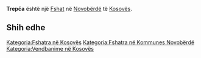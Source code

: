 {{Fshat në Kosovës
 | Emri                = Trepča
| sqi_V_name = Trepčë
| sqi_V_FULL_NAME_RO = Trepčë
| sqi_V_FULL_NAME_ND_RO = Trepce
| sqi_V_SORT_NAME_RG = TREPCE
| sqi_V_FULL_NAME_RG = Trepčë
| sqi_V_FULL_NAME_ND_RG = Trepce
| srp_N_name = Trepča
| srp_N_FULL_NAME_RO = Trepča
| srp_N_FULL_NAME_ND_RO = Trepca
| srp_N_SORT_NAME_RG = TREPCA
| srp_N_FULL_NAME_RG = Trepča
| srp_N_FULL_NAME_ND_RG = Trepca
| srp_V_name = Trepčani
| srp_V_FULL_NAME_RO = Trepčani
| srp_V_FULL_NAME_ND_RO = Trepcani
| srp_V_SORT_NAME_RG = TREPCANI
| srp_V_FULL_NAME_RG = Trepčani
| srp_V_FULL_NAME_ND_RG = Trepcani

 | Emri (Rasa dhanore) = 
 | Figura              = 
 | Shteti              = Kosovo
 | Komuna              = Novobërdë
 | Kodi postar         = 
 | Sipërfaqja          = 

 | Popullsia           = 

 | Regj. i popullsisë  = 
 | Dend. e popullsisë  = 
 | Faqja zyrtare       = 
 <!--- Koordinatat ----> 
 | Gjerësia            = 42.937778
 | Gjatësia            = 20.9125
 | Lartësia            = 
}}
'''Trepča''' është një [[Fshat]] në [[Novobërdë]] të [[Kosovës]].

<!-- == Gjeografia == -->
<!-- == Historia == -->
<!-- == Demografia == -->
== Shih edhe ==
{{Komuna Novobërdë}}
{{Kosovo-Administrata-Cung}}

[[Kategoria:Fshatra në Kosovës]]
[[Kategoria:Fshatra në Kommunes Novobërdë]]
[[Kategoria:Vendbanime në Kosovës]]